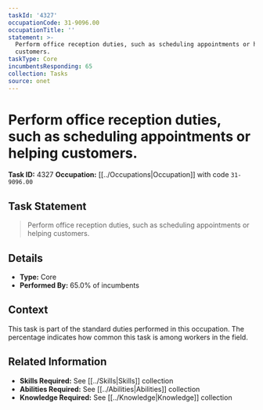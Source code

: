 ```yaml
---
taskId: '4327'
occupationCode: 31-9096.00
occupationTitle: ''
statement: >-
  Perform office reception duties, such as scheduling appointments or helping
  customers.
taskType: Core
incumbentsResponding: 65
collection: Tasks
source: onet
---
```

# Perform office reception duties, such as scheduling appointments or helping customers.

**Task ID:** 4327
**Occupation:** [[../Occupations|Occupation]] with code `31-9096.00`

## Task Statement

> Perform office reception duties, such as scheduling appointments or helping customers.

## Details

- **Type:** Core
- **Performed By:** 65.0% of incumbents

## Context

This task is part of the standard duties performed in this occupation. The percentage indicates how common this task is among workers in the field.

## Related Information

- **Skills Required:** See [[../Skills|Skills]] collection
- **Abilities Required:** See [[../Abilities|Abilities]] collection
- **Knowledge Required:** See [[../Knowledge|Knowledge]] collection
